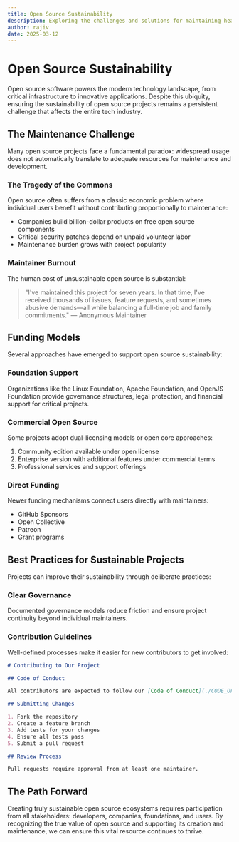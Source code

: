 ```yaml
---
title: Open Source Sustainability
description: Exploring the challenges and solutions for maintaining healthy open source ecosystems
author: rajiv
date: 2025-03-12
---
```


# Open Source Sustainability

Open source software powers the modern technology landscape, from critical infrastructure to innovative applications. Despite this ubiquity, ensuring the sustainability of open source projects remains a persistent challenge that affects the entire tech industry.

## The Maintenance Challenge

Many open source projects face a fundamental paradox: widespread usage does not automatically translate to adequate resources for maintenance and development.

### The Tragedy of the Commons

Open source often suffers from a classic economic problem where individual users benefit without contributing proportionally to maintenance:

- Companies build billion-dollar products on free open source components
- Critical security patches depend on unpaid volunteer labor
- Maintenance burden grows with project popularity

### Maintainer Burnout

The human cost of unsustainable open source is substantial:

> "I've maintained this project for seven years. In that time, I've received thousands of issues, feature requests, and sometimes abusive demands—all while balancing a full-time job and family commitments."
> — Anonymous Maintainer

## Funding Models

Several approaches have emerged to support open source sustainability:

### Foundation Support

Organizations like the Linux Foundation, Apache Foundation, and OpenJS Foundation provide governance structures, legal protection, and financial support for critical projects.

### Commercial Open Source

Some projects adopt dual-licensing models or open core approaches:

1. Community edition available under open license
2. Enterprise version with additional features under commercial terms
3. Professional services and support offerings

### Direct Funding

Newer funding mechanisms connect users directly with maintainers:

- GitHub Sponsors
- Open Collective
- Patreon
- Grant programs

## Best Practices for Sustainable Projects

Projects can improve their sustainability through deliberate practices:

### Clear Governance

Documented governance models reduce friction and ensure project continuity beyond individual maintainers.

### Contribution Guidelines

Well-defined processes make it easier for new contributors to get involved:

```markdown
# Contributing to Our Project

## Code of Conduct

All contributors are expected to follow our [Code of Conduct](./CODE_OF_CONDUCT.md).

## Submitting Changes

1. Fork the repository
2. Create a feature branch
3. Add tests for your changes
4. Ensure all tests pass
5. Submit a pull request

## Review Process

Pull requests require approval from at least one maintainer.
```

## The Path Forward

Creating truly sustainable open source ecosystems requires participation from all stakeholders: developers, companies, foundations, and users. By recognizing the true value of open source and supporting its creation and maintenance, we can ensure this vital resource continues to thrive.

<Cards>
  <Card title="Open Source Funding Guide" href="/docs/funding" />
  <Card title="Governance Models" href="/docs/governance" />
</Cards>
